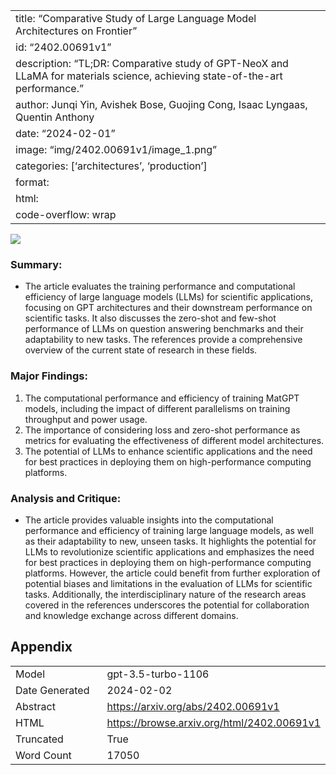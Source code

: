 
---
title: "Comparative Study of Large Language Model Architectures on Frontier"
id: "2402.00691v1"
description: "TL;DR: Comparative study of GPT-NeoX and LLaMA for materials science, achieving state-of-the-art performance."
author: Junqi Yin, Avishek Bose, Guojing Cong, Isaac Lyngaas, Quentin Anthony
date: "2024-02-01"
image: "img/2402.00691v1/image_1.png"
categories: ['architectures', 'production']
format:
  html:
    code-overflow: wrap
---

![](img/2402.00691v1/image_1.png)

### Summary:
- The article evaluates the training performance and computational efficiency of large language models (LLMs) for scientific applications, focusing on GPT architectures and their downstream performance on scientific tasks. It also discusses the zero-shot and few-shot performance of LLMs on question answering benchmarks and their adaptability to new tasks. The references provide a comprehensive overview of the current state of research in these fields.

### Major Findings:
1. The computational performance and efficiency of training MatGPT models, including the impact of different parallelisms on training throughput and power usage.
2. The importance of considering loss and zero-shot performance as metrics for evaluating the effectiveness of different model architectures.
3. The potential of LLMs to enhance scientific applications and the need for best practices in deploying them on high-performance computing platforms.

### Analysis and Critique:
- The article provides valuable insights into the computational performance and efficiency of training large language models, as well as their adaptability to new, unseen tasks. It highlights the potential for LLMs to revolutionize scientific applications and emphasizes the need for best practices in deploying them on high-performance computing platforms. However, the article could benefit from further exploration of potential biases and limitations in the evaluation of LLMs for scientific tasks. Additionally, the interdisciplinary nature of the research areas covered in the references underscores the potential for collaboration and knowledge exchange across different domains.

## Appendix

|          |          |
|----------|----------|
| Model     | gpt-3.5-turbo-1106       |
| Date Generated     | 2024-02-02       |
| Abstract | [https://arxiv.org/abs/2402.00691v1](https://arxiv.org/abs/2402.00691v1)        |
| HTML     | [https://browse.arxiv.org/html/2402.00691v1](https://browse.arxiv.org/html/2402.00691v1)       |
| Truncated       | True       |
| Word Count       | 17050       |